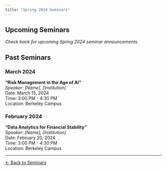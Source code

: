 ```yaml
---
title: "Spring 2024 Seminars"
---
```


## Upcoming Seminars

*Check back for upcoming Spring 2024 seminar announcements.*

## Past Seminars

### March 2024

**"Risk Management in the Age of AI"**  
*Speaker: [Name], [Institution]*  
Date: March 15, 2024  
Time: 3:00 PM - 4:30 PM  
Location: Berkeley Campus

### February 2024

**"Data Analytics for Financial Stability"**  
*Speaker: [Name], [Institution]*  
Date: February 20, 2024  
Time: 3:00 PM - 4:30 PM  
Location: Berkeley Campus

---

[← Back to Seminars](../seminars.qmd)
